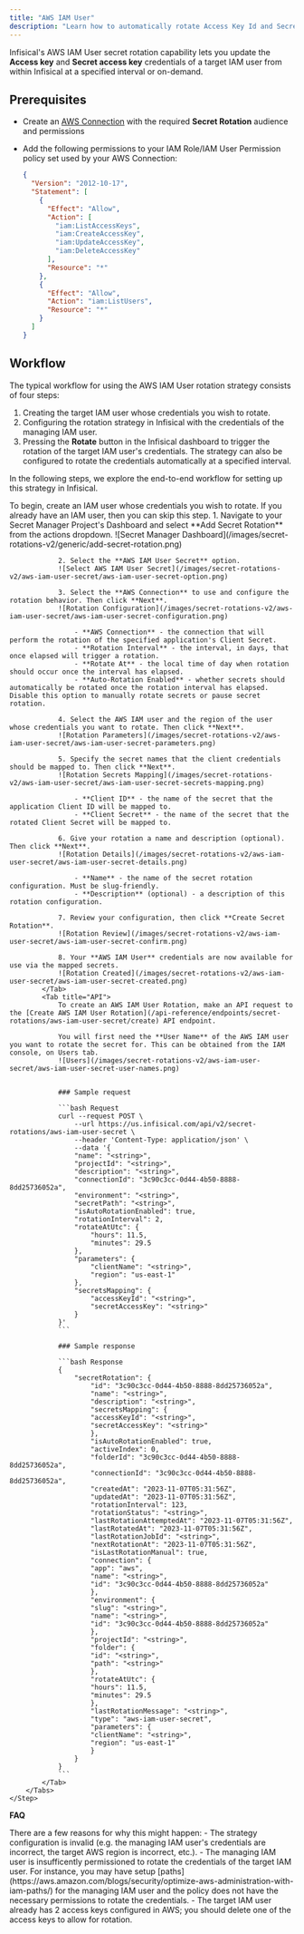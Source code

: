 ```yaml
---
title: "AWS IAM User"
description: "Learn how to automatically rotate Access Key Id and Secret Key of AWS IAM Users."
---
```


Infisical's AWS IAM User secret rotation capability lets you update the **Access key** and **Secret access key** credentials of a target IAM user from within Infisical
at a specified interval or on-demand.

## Prerequisites

- Create an [AWS Connection](/integrations/app-connections/aws) with the required **Secret Rotation** audience and permissions
- Add the following permissions to your IAM Role/IAM User Permission policy set used by your AWS Connection:

  ```json
  {
    "Version": "2012-10-17",
    "Statement": [
      {
        "Effect": "Allow",
        "Action": [
          "iam:ListAccessKeys",
          "iam:CreateAccessKey",
          "iam:UpdateAccessKey",
          "iam:DeleteAccessKey"
        ],
        "Resource": "*"
      },
      {
        "Effect": "Allow",
        "Action": "iam:ListUsers",
        "Resource": "*"
      }
    ]
  }
  ```

## Workflow

The typical workflow for using the AWS IAM User rotation strategy consists of four steps:

1. Creating the target IAM user whose credentials you wish to rotate.
2. Configuring the rotation strategy in Infisical with the credentials of the managing IAM user.
3. Pressing the **Rotate** button in the Infisical dashboard to trigger the rotation of the target IAM user's credentials. The strategy can also be configured to rotate the credentials automatically at a specified interval.

In the following steps, we explore the end-to-end workflow for setting up this strategy in Infisical.

<Steps>
	<Step title="Create the target IAM user">
		To begin, create an IAM user whose credentials you wish to rotate. If you already have an IAM user,
		then you can skip this step.
	</Step>
	<Step title="Configure the AWS IAM User secret rotation strategy in Infisical">
		<Tabs>
			<Tab title="Infisical UI">
				1. Navigate to your Secret Manager Project's Dashboard and select **Add Secret Rotation** from the actions dropdown.
				![Secret Manager Dashboard](/images/secret-rotations-v2/generic/add-secret-rotation.png)

				2. Select the **AWS IAM User Secret** option.
				![Select AWS IAM User Secret](/images/secret-rotations-v2/aws-iam-user-secret/aws-iam-user-secret-option.png)

				3. Select the **AWS Connection** to use and configure the rotation behavior. Then click **Next**.
				![Rotation Configuration](/images/secret-rotations-v2/aws-iam-user-secret/aws-iam-user-secret-configuration.png)

					- **AWS Connection** - the connection that will perform the rotation of the specified application's Client Secret.
					- **Rotation Interval** - the interval, in days, that once elapsed will trigger a rotation.
					- **Rotate At** - the local time of day when rotation should occur once the interval has elapsed.
					- **Auto-Rotation Enabled** - whether secrets should automatically be rotated once the rotation interval has elapsed. Disable this option to manually rotate secrets or pause secret rotation.

				4. Select the AWS IAM user and the region of the user whose credentials you want to rotate. Then click **Next**.
				![Rotation Parameters](/images/secret-rotations-v2/aws-iam-user-secret/aws-iam-user-secret-parameters.png)

				5. Specify the secret names that the client credentials should be mapped to. Then click **Next**.
				![Rotation Secrets Mapping](/images/secret-rotations-v2/aws-iam-user-secret/aws-iam-user-secret-secrets-mapping.png)

					- **Client ID** - the name of the secret that the application Client ID will be mapped to.
					- **Client Secret** - the name of the secret that the rotated Client Secret will be mapped to.

				6. Give your rotation a name and description (optional). Then click **Next**.
				![Rotation Details](/images/secret-rotations-v2/aws-iam-user-secret/aws-iam-user-secret-details.png)

					- **Name** - the name of the secret rotation configuration. Must be slug-friendly.
					- **Description** (optional) - a description of this rotation configuration.

				7. Review your configuration, then click **Create Secret Rotation**.
				![Rotation Review](/images/secret-rotations-v2/aws-iam-user-secret/aws-iam-user-secret-confirm.png)

				8. Your **AWS IAM User** credentials are now available for use via the mapped secrets.
				![Rotation Created](/images/secret-rotations-v2/aws-iam-user-secret/aws-iam-user-secret-created.png)
			</Tab>
			<Tab title="API">
				To create an AWS IAM User Rotation, make an API request to the [Create AWS IAM User Rotation](/api-reference/endpoints/secret-rotations/aws-iam-user-secret/create) API endpoint.

				You will first need the **User Name** of the AWS IAM user you want to rotate the secret for. This can be obtained from the IAM console, on Users tab.
				![Users](/images/secret-rotations-v2/aws-iam-user-secret/aws-iam-user-secret-user-names.png)


				### Sample request

				```bash Request
				curl --request POST \
					--url https://us.infisical.com/api/v2/secret-rotations/aws-iam-user-secret \
					--header 'Content-Type: application/json' \
					--data '{
					"name": "<string>",
					"projectId": "<string>",
					"description": "<string>",
					"connectionId": "3c90c3cc-0d44-4b50-8888-8dd25736052a",
					"environment": "<string>",
					"secretPath": "<string>",
					"isAutoRotationEnabled": true,
					"rotationInterval": 2,
					"rotateAtUtc": {
						"hours": 11.5,
						"minutes": 29.5
					},
					"parameters": {
						"clientName": "<string>",
						"region": "us-east-1"
					},
					"secretsMapping": {
						"accessKeyId": "<string>",
						"secretAccessKey": "<string>"
					}
				}'
				```

				### Sample response

				```bash Response
				{
					"secretRotation": {
						"id": "3c90c3cc-0d44-4b50-8888-8dd25736052a",
						"name": "<string>",
						"description": "<string>",
						"secretsMapping": {
						"accessKeyId": "<string>",
						"secretAccessKey": "<string>"
						},
						"isAutoRotationEnabled": true,
						"activeIndex": 0,
						"folderId": "3c90c3cc-0d44-4b50-8888-8dd25736052a",
						"connectionId": "3c90c3cc-0d44-4b50-8888-8dd25736052a",
						"createdAt": "2023-11-07T05:31:56Z",
						"updatedAt": "2023-11-07T05:31:56Z",
						"rotationInterval": 123,
						"rotationStatus": "<string>",
						"lastRotationAttemptedAt": "2023-11-07T05:31:56Z",
						"lastRotatedAt": "2023-11-07T05:31:56Z",
						"lastRotationJobId": "<string>",
						"nextRotationAt": "2023-11-07T05:31:56Z",
						"isLastRotationManual": true,
						"connection": {
						"app": "aws",
						"name": "<string>",
						"id": "3c90c3cc-0d44-4b50-8888-8dd25736052a"
						},
						"environment": {
						"slug": "<string>",
						"name": "<string>",
						"id": "3c90c3cc-0d44-4b50-8888-8dd25736052a"
						},
						"projectId": "<string>",
						"folder": {
						"id": "<string>",
						"path": "<string>"
						},
						"rotateAtUtc": {
						"hours": 11.5,
						"minutes": 29.5
						},
						"lastRotationMessage": "<string>",
						"type": "aws-iam-user-secret",
						"parameters": {
						"clientName": "<string>",
						"region": "us-east-1"
						}
					}
				}
				```
			</Tab>
		</Tabs>
	</Step>
</Steps>

**FAQ**

<AccordionGroup>
  <Accordion title="Why are my AWS IAM credentials not rotating?">
    There are a few reasons for why this might happen: - The strategy
    configuration is invalid (e.g. the managing IAM user's credentials are
    incorrect, the target AWS region is incorrect, etc.). - The managing IAM
    user is insufficently permissioned to rotate the credentials of the target
    IAM user. For instance, you may have setup
    [paths](https://aws.amazon.com/blogs/security/optimize-aws-administration-with-iam-paths/)
    for the managing IAM user and the policy does not have the necessary
    permissions to rotate the credentials. - The target IAM user already has 2
    access keys configured in AWS; you should delete one of the access keys to
    allow for rotation.
  </Accordion>
</AccordionGroup>
